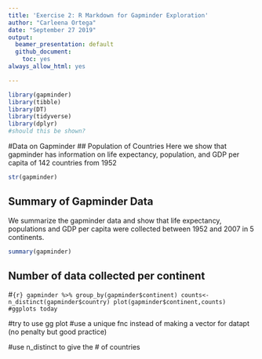 ```yaml
---
title: 'Exercise 2: R Markdown for Gapminder Exploration'
author: "Carleena Ortega"
date: "September 27 2019"
output: 
  beamer_presentation: default
  github_document:
    toc: yes
always_allow_html: yes

---
```


```r
library(gapminder)
library(tibble)
library(DT)
library(tidyverse)
library(dplyr)
#should this be shown?
```

#Data on Gapminder
## Population of Countries
Here we show that gapminder has information on life expectancy, population, and GDP per capita of 142 countries from 1952
```r
str(gapminder)
```

## Summary of Gapminder Data

We summarize the gapminder data and show that life expectancy, populations and GDP per capita were collected between 1952 and 2007 in 5 continents. 
```r
summary(gapminder)
```

## Number of data collected per continent
<!--from summary we can find the number of entries per continent and we can use this to make vectors -->
#```{r}
gapminder %>%
group_by(gapminder$continent)
counts<-n_distinct(gapminder$country)
plot(gapminder$continent,counts) #ggplots today
```

<!--plot(cont,datapt)--> #try to use gg plot
#use a unique fnc instead of making a vector for datapt (no penalty but good practice)

#use n_distinct to give the # of countries



